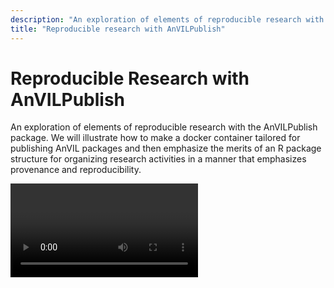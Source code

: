 ```yaml
---
description: "An exploration of elements of reproducible research with the AnVILPublish package. We will illustrate how to make a docker container tailored for publishing AnVIL packages and then emphasize the merits of an R package structure for organizing research activities in a manner that emphasizes provenance and reproducibility."
title: "Reproducible research with AnVILPublish"
---
```


# Reproducible Research with AnVILPublish

An exploration of elements of reproducible research with the AnVILPublish package. We will illustrate how to make a docker container tailored for publishing AnVIL packages and then emphasize the merits of an R package structure for organizing research activities in a manner that emphasizes provenance and reproducibility.

<Video url="https://youtu.be/19upPoqNpx0" />

<Alert icon={false} severity="info" title="Notes">

1. Visit the [course schedule](/events/bioconductor-popup-workshops-20210531#other-sessions) for links to the recorded session, and to other workshops in the series.
1. The material below requires a billing account. We provide a billing account during the workshop, but if you're following along on your own see '[Next Steps](/learn/data-analysts/reproducible-research-with-anvilpublish#next-steps)' for how to create a billing account.
1. Access to the workspaces we use may require registration; please [sign up](https://forms.gle/HCY2DM2QsuxAwdhv6) with your AnVIL email address.

</Alert>

## Learning Objectives

This week we'll explore elements of reproducible research with the AnVILPublish package. We will illustrate how to make a docker container tailored to a particular purpose (in this case, publishing AnVIL packages!). We'll then emphasize the merits of an R package structure for organizing research activities in a manner that emphasizes provenance and reproducibility. The R package structure coupled with git will form the basis of AnVIL workspace creation, allowing us to maintain a single, version-controlled source for Jupyter notebook or RStudio-based AnVIL workspaces.

## Key Resources

- Visit https://anvil.terra.bio to use the AnVIL platform.
- The directory and text-file structure of R packages make them easy to write, maintain, and validate; the [Writing R Extensions](https://cran.r-project.org/doc/manuals/r-release/R-exts.html) vignette that comes with R is the definitive source; an excellent resource is [R Packages](https://r-pkgs.org/) (e-)book.
- Docker containers form a basis for reproducibility in AnVIL; we make use of custom docker containers extending the [terra-jupyter-bioconductor](https://github.com/DataBiosphere/terra-docker) and [anvilproject-rstudio-bioconductor](https://github.com/anvilproject/anvil-docker) images following instructions at [Docker tutorial: Custom cloud environments for Jupyter notebooks](https://support.terra.bio/hc/en-us/articles/360037143432) ([terra-docker/README.md](https://github.com/DataBiosphere/terra-docker/blob/master/README.md) is also useful).

## Review

#### Previously...

- The [course schedule](/events/bioconductor-popup-workshops-20210531#other-sessions) contains links and videos of previous sessions

#### Essential Steps

- Login
- Workspaces
- Billing accounts
- (R-based) Jupyter notebooks or RStudio for interactive analysis

#### Cloud Computing Environment

- Runtime and persistent disk
- Workspace DATA and buckets
- AnVIL package for interaction with workspace components

## Workshop Activities

### What's the purpose?

- RStudio provides a rich environment for working in R, but Jupyter notebooks are also relevant, e.g., providing a focused analysis for less-experienced collaborators to walk through.
- We'd like to be able to provide users with documentation that is accessible in either environment.
- The documentation should be consistent across environments.

#### Provenance is important

- Who wrote or contributed to the software?
- What does the software do?
- What license is it available under?
- What version of the software is currently in use?

### Setup

- Log in to [AnVIL](https://anvil.terra.bio) using the email address you used to register for the course and navigate (via the HAMBURGER) to Workspaces.
- Clone the [Bioconductor-Workshop-AnVILPublish](http://Bioconductor-Workshop-AnVILPublish) workspace
  - Unique workspace name
  - Billing project: deeppilots-bioconductor-jun7

#### Start a CUSTOM CLOUD ENVIRONMENT

- 'Cloud Environment' in the top right of the workspace, choose 'Customize'
  ![Customize Cloud Environment](/consortia/learn/data-analysts/anvilpublish-customize-cloud-environment.png)
- From the 'Application Configuration' dropdown, choose 'Custom Environment'
  ![Select Custom Environment](/consortia/learn/data-analysts/anvilpublish-selected-custom-environment.png)
- For 'Container Image' enter gcr.io/bioconductor-anvil/anvil-rstudio-bioconductor-anvilpublish:3.12-0.0.2
  ![Enter Container Image](/consortia/learn/data-analysts/anvilpublish-container-image.png)

## R Packages

Create local git clones of the source code of two packages

```shell
system2("git", c("clone", "https://github.com/Bioconductor/AnVILPublish"))
system2("git", c("clone", "https://github.com/mtmorgan/AnVILPublishDemo"))
```

Simple text-based files organize R code, help pages, vignettes, and metadata.

```
AnVILPublishDemo$ tree
.
├── DESCRIPTION
├── NAMESPACE
├── R
│   └── utilities.R
├── README.md
├── man
│   └── utilities.Rd
└── vignettes
└── A_Introduction.Rmd
```

Packages are extensible, e.g., all files under an 'inst/' directory are installed with the package

```
├── inst
│   ├── docker
│   │   ├── anvil-rstudio-bioconductor-anvilpublish
│   │   │   └── Dockerfile
│   │   └── terra-juptyer-bioconductor-anvilpublish
│   │       └── Dockerfile
│   ├── tables
│   │   └── participants.csv
│   └── workflows
│       └── coming_soon.wdl
```

The DESCRIPTION file provides provenance, including title, version, description, author(s) & their contributions, licensing, as well as system dependencies.

```
Package: AnVILPublishDemo
Title: Simple Demonstration of AnVILPublish Functionality
Version: 0.0.1
Authors@R:
c(person(
given = "Martin",
family = "Morgan",
role = c("aut", "cre"),
email = "mtmorgan.bioc@gmail.com",
comment = c(ORCID = "0000-0002-5874-8148")
))
Description: AnVILPublish is a way to transform R / Bioconductor
packages, especially vignettes, in Jupyter notebooks for use in
the AnVIL computational environment. The AnVILPublishDemo package
illustrates some of this functionality.
License: Artistic-2.0
Encoding: UTF-8
LazyData: true
Roxygen: list(markdown = TRUE)
RoxygenNote: 7.1.1
Suggests:
knitr,
rmarkdown
VignetteBuilder: knitr
```

#### Vignettes

- A natural place to document what the package does in a narrative 'literate programming' manner. If the code in the vignette does not work, then the package does not build and check successfully.
- Vignettes may also contain metadata, e.g., the author and date last revised.

### From R Package to AnVIL Workspace

Easy!

```shell
AnVILPublish::as_workspace(
"~/AnVILPublishDemo",
"deeppilots-bioconductor-jun7",
"AnVILPublishDemo-YOUR_NAME_HERE",
create = TRUE
)
```

What do we get?

- DASHBOARD: Provenance -- title, authors, description, version, license
- NOTEBOOKS: ready to evaluate under an R kernel
- DATA: tables from packages added. Interpolation of google bucket possible
- All described in the AnVILPublish vignette

Maybe a little surprising...

- The package can be developed on your own computer (for instance), and published from there, provided gcloud software is installed.

### A Little Under the Hood: Custom Docker Files

## Summary

### What You've Accomplished

Appreciated R package structure

- Organizing components of analysis
- Literate programming
- Provenance

Transforming packages to notebooks and workspaces

- Metadata as DASHBOARD entries, including provenance
- Vignettes as Jupyter notebooks
- DATA tables populated from the package
- Coming soon: addition of workflows; creating workspaces for RStudio

## Next Steps

- Follow instructions at [Set up billing with $300 Google credits to explore Terra](https://support.terra.bio/hc/en-us/articles/360046295092) to enable billing for your own projects.

## Frequently Asked Question

- What docker images can be used as base images for customization? The main images derive from [terra-jupyter-bioconductor](https://github.com/DataBiosphere/terra-docker/tree/master/terra-jupyter-bioconductor) (for Jupyter-based images) and [anvil-rstudio-bioconductor](https://github.com/anvilproject/anvil-docker/tree/master/anvil-rstudio-bioconductor) (for RStudio-based images). Any container can be used in a workflow.
- Can you specify the runtime environment as part of the workspace? This does not seem to be possible at the moment. One could include a notebook or other code that checked the runtime to see that it meets particular conditions, but this would rely on the user running the code.
- Enhance reproducibility by 'fixing' package versions, e.g., using packr? Instead, specify precise package versions in a customized Dockerfile.
